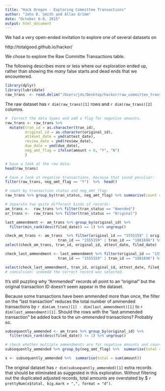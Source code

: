---
title: "Hack Oregon - Exploring Committee Transactions"
author: "John D. Smith and Allan Grimm"
date: "October 6-8, 2015"
output: html_document
---
We had a very open-ended invitation to explore one of several datasets on 

  http://totalgood.github.io/hackor/
  
We chose to explore the Raw Committe Transactions table.

The following describes more or less where our exploration ended up, rather than showing the *many* false starts and dead ends that we encountered.
```{r}
library(dplyr)
library(lubridate)
raw_trans  <- read.delim("/Users/jds/Desktop/hackor/raw_committee_transactions.csv", stringsAsFactors = F, sep = ",")
```
The raw dataset has `r dim(raw_trans)[1]` rows and  `r dim(raw_trans)[2]` columns.

```{r}
#  Correct the data types and add a flag for negative amounts.
raw_trans <- raw_trans %>% 
  mutate(tran_id = as.character(tran_id),
         original_id = as.character(original_id),
         atteset_date = ymd(attest_date),
         review_date = ymd(review_date),
         due_date = ymd(due_date),
         neg_amt_flag = ifelse(amount < 0, "Y", "N")
         )

# have a look at the raw data:
head(raw_trans)

# have a look at negative transactions, because that sound peculiar:
filter(raw_trans, neg_amt_flag == "Y")  %>%  head()

# count by transaction status and neg_amt_flag:
raw_trans %>% group_by(tran_status, neg_amt_flag) %>% summarise(count = n())

# Separate two quite different kinds of records:
am_trans <-  raw_trans %>% filter(tran_status == "Amended")
or_trans <-  raw_trans %>% filter(tran_status == "Original")

last_ammendment <- am_trans %>% group_by(original_id) %>% 
  filter(min_rank(desc(filed_date)) == 1) %>% ungroup()

check_am_trans <- am_trans  %>% filter(original_id == "1555159" | original_id == "1881696" |
                        tran_id == "1555159" | tran_id == "1881696") %>% arrange(original_id)
select(check_am_trans, tran_id, original_id, attest_date, filed_date)

check_last_ammendment <- last_ammendment %>% filter(original_id == "1555159" | original_id == "1881696" |
                        tran_id == "1555159" | tran_id == "1881696") %>% arrange(original_id)

select(check_last_ammendment, tran_id, original_id, attest_date, filed_date)
# conculsion: indeedd the correct record was selected.
```
It's still puzzling why "Ammended" records all point to an "original" but the original transaction ID doesn't seem appear in the dataset.

Because some transactions have been ammended more than once, the filter on the "last transaction" reduces the total number of ammended transactions by `r dim(am_trans)[1] - dim(last_ammendment)[1]` to `r dim(last_ammendment)[1]`.  Should the rows with the "last ammended transaction" be added back to the *un-ammended* transactions?  Probably so.

```{r}

subsequently_ammended <- am_trans %>% group_by(original_id) %>% 
  filter(min_rank(desc(filed_date)) != 1) %>% ungroup()

# check whether multiple ammendments are for negative amounts and count up the total:
subsequently_ammended %>% group_by(neg_amt_flag) %>%  summarise(total = sum(amount))

x <- subsequently_ammended %>%  summarise(total = sum(amount))
```
The original dataset has `r dim(subsequently_ammended)[1]` extra records that should be eliminated as suggested in this exploration. Without filtering out the duplicated adjusted records, total amounts are overstated by $ `r prettyNum(x$total, big.mark = ",", format = "d")`.

```{r}

```

